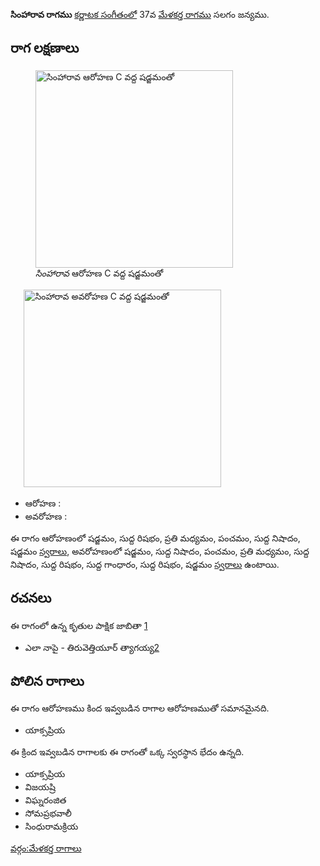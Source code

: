 {{Infobox ragam
	| name          	= సింహారావ
	| synonym	    	= 
	| mela          	= 
	| chakra        	= 
	| janaka        	= 
	| type          	= ఔడవ-షడవ
	| arohanam      	= {{svaraC|S|R1|M2|P|N1|S'}} 
	| avarohanam    	= {{svaraC|S'|N1|P|M2|N1|R1|G1|R1|S}}
	| jeeva         	=
	| chhaya        	=
	| nyasa         	=
	| vishesha      	= 
	| equivalent  		= 
}}
{{కర్ణాటక సంగీత రాగాలు}}
'''సింహారావ రాగము''' [[కర్ణాటక సంగీతం]]లో 37వ [[మేళకర్త రాగము]] సలగం జన్యము. 


==రాగ లక్షణాలు==
[[Image:simharava_ar_kb2wiki.png|thumb|right|316px|''సింహారావ'' ఆరోహణ C వద్ద షడ్జమంతో]]
	[[Image:simharava_av_kb2wiki.png|thumb|right|316px|''సింహారావ'' అవరోహణ C వద్ద షడ్జమంతో]]

* ఆరోహణ : {{svaraC|S|R1|M2|P|N1|S'}} 
* అవరోహణ : {{svaraC|S'|N1|P|M2|N1|R1|G1|R1|S}}

ఈ రాగం ఆరోహణంలో షడ్జమం, సుద్ద  రిషభం, ప్రతి మధ్యమం, పంచమం, సుద్ద నిషాదం, షడ్జమం [[స్వరాలు]], అవరోహణంలో షడ్జమం, సుద్ద నిషాదం, పంచమం, ప్రతి మధ్యమం, సుద్ద నిషాదం, సుద్ద  రిషభం, సుద్ద  గాంధారం, సుద్ద  రిషభం, షడ్జమం [[స్వరాలు]] ఉంటాయి.

==రచనలు==
ఈ రాగంలో ఉన్న కృతుల పాక్షిక జాబితా [https://github.com/ssrihari/ragavardhini/blob/master/ragas/kritis.psv]
* ఎలా నాపై - తిరువెత్తియూర్ త్యాగయ్య[http://www.karnatik.com/c2994.shtml]




==పోలిన రాగాలు==
ఈ రాగం ఆరోహణము కింద ఇవ్వబడిన రాగాల ఆరోహణముతో సమానమైనది.
* యాక్సప్రియ

ఈ క్రింద ఇవ్వబడిన రాగాలకు ఈ రాగంతో ఒక్క స్వరస్థాన భేదం ఉన్నది.
* యాక్సప్రియ
* విజయష్రి
* విఘ్నరంజిత
* సోమప్రభవాలీ
* సింధురామక్రియ



[[వర్గం:మేళకర్త రాగాలు]]